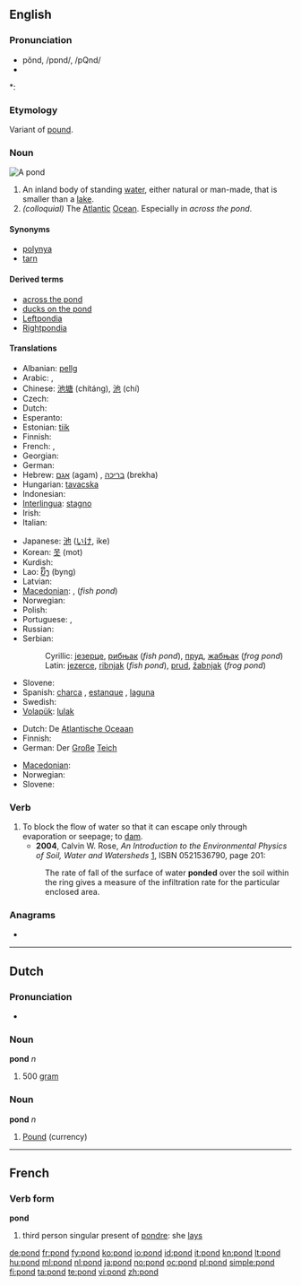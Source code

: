 {{wikipedia}}
==English==

===Pronunciation===
* pŏnd, /pɒnd/, /pQnd/
* {{audio|en-us-pond.ogg|Audio (US)}}

*: {{rhymes|ɒnd}}

===Etymology===
Variant of [[pound]].

===Noun===
[[Image:Black pond near Esher.jpeg|thumb|A pond]]
{{en-noun}}

# <!--DefNSmallLake--> An inland body of standing [[water]], either natural or man-made, that is smaller than a [[lake]].
# <!--DefAtlOcean--> ''(colloquial)'' The [[Atlantic]] [[Ocean]].  Especially in ''across the pond''.

====Synonyms====
* [[polynya]]
* [[tarn]]

====Derived terms====
* [[across the pond]]
* [[ducks on the pond]]
* [[Leftpondia]]
* [[Rightpondia]]

====Translations====
{{trans-top|small lake}}
* Albanian: [[pellg]]
* Arabic: {{Arab|[[بركة]]}} {{IPAchar|(bírka)}} {{f}},  {{t-|ar|غدير|m|alt=غَدير|tr=ghadiir}}
* Chinese: [[池塘]] (chítáng), [[池]] (chí)
* Czech: {{t+|cs|rybník|m}}
* Dutch: {{t+|nl|vijver|m}}
* Esperanto: {{t-|eo|lageto|xs=Esperanto}}
* Estonian: [[tiik]]
* Finnish: {{t+|fi|lampi}}
* French: {{t+|fr|étang|m}}, {{t+|fr|mare|f}}
* Georgian: {{t-|ka|გუბე|tr=gube|sc=Geor|xs=Georgian}}
* German: {{t+|de|Teich|m}}
* Hebrew: [[אגם]] (agam) {{m}}, [[בריכה]] (brekha) {{f}}
* Hungarian: [[tavacska]]
* Indonesian: {{t+|id|kolam|xs=Indonesian}}
* [[Interlingua]]: [[stagno]]
* Irish: {{t-|ga|linn|f|xs=Irish}}
* Italian: {{t+|it|stagno|m}}
{{trans-mid}}
* Japanese: [[池]] ([[いけ]], ike)
* Korean: [[못]] (mot)
* Kurdish: {{ku-Arab|[[گۆم]]}}
* Lao: [[ບຶງ]] (byng)
* Latvian: {{t-|lv|dīķis|m|xs=Latvian}}
* [[Macedonian]]: {{t|mk|езерце|n|tr=ézerce}},  {{t|mk|рибник|m|tr=ríbnik}} (''fish pond'')
* Norwegian: {{t-|no|dam}}
* Polish: {{t+|pl|staw|m}}
* Portuguese: {{t+|pt|lagoa|f}}, {{t+|pt|tanque|m}}
* Russian: {{t+|ru|пруд|m|tr=prud}}
* Serbian:
*: Cyrillic: [[језерце]], [[рибњак]] (''fish pond''), [[пруд]], [[жабњак]] {{m}} (''frog pond'')
*: Latin: [[jezerce]], [[ribnjak]] (''fish pond''), [[prud]], [[žabnjak]] {{m}} (''frog pond'')
* Slovene: {{t|sl|ribnik|m}}
* Spanish: [[charca]] {{m}}, [[estanque]] {{m}}, [[laguna]] {{f}}
* Swedish: {{t+|sv|damm|c}}
* [[Volapük]]: [[lulak]]
{{trans-bottom}}

{{trans-top|The Atlantic Ocean}}
* Dutch: De [[Atlantische Oceaan]]
* Finnish: {{t-|fi|rapakko}}
* German: Der [[groß|Große]] [[Teich]]
{{trans-mid}}
* [[Macedonian]]: {{t-|mk|бара|f|tr=bára}}
* Norwegian: {{t-|no|dammen}}
* Slovene: {{t|sl|luža|f}}
{{trans-bottom}}

===Verb===
{{en-verb}}

# To block the flow of water so that it can escape only through evaporation or seepage; to [[dam]].
#* '''2004''', Calvin W. Rose, ''An Introduction to the Environmental Physics of Soil, Water and Watersheds'' [http://books.google.com/books?id=TxCQ-DaSIwUC], ISBN 0521536790, page 201:
#: The rate of fall of the surface of water '''ponded''' over the soil within the ring gives a measure of the infiltration rate for the particular enclosed area.

===Anagrams===
* {{alphagram|[[DNOP#English|DNOP]]}} 

----

==Dutch==

===Pronunciation===
* {{audio|Nl-pond.ogg|audio}}

===Noun===
'''pond''' ''n''

# <!--DefN500g--> 500 [[gram]]

===Noun===
'''pond''' ''n''

# <!--DefNCurrency--> [[Pound]] (currency)

----

==French==

===Verb form===
'''pond'''

# third person singular present of [[pondre]]: she [[lays]]

[[de:pond]]
[[fr:pond]]
[[fy:pond]]
[[ko:pond]]
[[io:pond]]
[[id:pond]]
[[it:pond]]
[[kn:pond]]
[[lt:pond]]
[[hu:pond]]
[[ml:pond]]
[[nl:pond]]
[[ja:pond]]
[[no:pond]]
[[oc:pond]]
[[pl:pond]]
[[simple:pond]]
[[fi:pond]]
[[ta:pond]]
[[te:pond]]
[[vi:pond]]
[[zh:pond]]